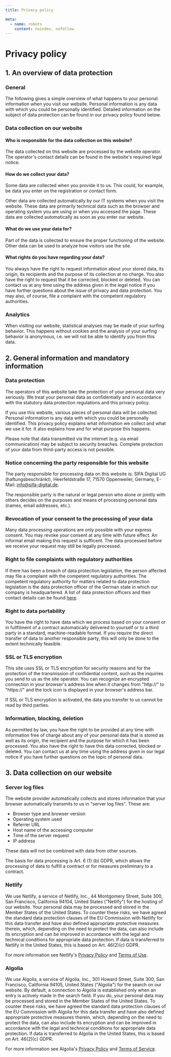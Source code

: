 ```yaml
---
title: Privacy policy

meta:
  - name: robots
    content: noindex, nofollow
---
```


# Privacy policy

## 1. An overview of data protection

### General

The following gives a simple overview of what happens to your personal information when you visit our website. Personal information is any data with which you could be personally identified. Detailed information on the subject of data protection can be found in our privacy policy found below.

### Data collection on our website

#### Who is responsible for the data collection on this website?

The data collected on this website are processed by the website operator. The operator's contact details can be found in the website's required legal notice.

#### How do we collect your data?

Some data are collected when you provide it to us. This could, for example, be data you enter on the registration or contact form.

Other data are collected automatically by our IT systems when you visit the website. These data are primarily technical data such as the browser and operating system you are using or when you accessed the page. These data are collected automatically as soon as you enter our website.

#### What do we use your data for?

Part of the data is collected to ensure the proper functioning of the website. Other data can be used to analyze how visitors use the site.

#### What rights do you have regarding your data?

You always have the right to request information about your stored data, its origin, its recipients and the purpose of its collection at no charge. You also have the right to request that it be corrected, blocked or deleted. You can contact us at any time using the address given in the legal notice if you have further questions about the issue of privacy and data protection. You may also, of course, file a complaint with the competent regulatory authorities.

### Analytics

When visiting our website, statistical analyses may be made of your surfing behavior. This happens without cookies and the analysis of your surfing behavior is anonymous, i.e. we will not be able to identify you from this data.

## 2. General information and mandatory information

### Data protection

The operators of this website take the protection of your personal data very seriously. We treat your personal data as confidentially and in accordance with the statutory data protection regulations and this privacy policy.

If you use this website, various pieces of personal data will be collected. Personal information is any data with which you could be personally identified. This privacy policy explains what information we collect and what we use it for. It also explains how and for what purpose this happens.

Please note that data transmitted via the internet (e.g. via email communication) may be subject to security breaches. Complete protection of your data from third-party access is not possible.

### Notice concerning the party responsible for this website

The party responsible for processing data on this website is: SIFA Digital UG (haftungsbeschränkt), Heerfeldstraße 17, 71570 Oppenweiler, Germany, E-Mail: info@sifa-digital.de.

The responsible party is the natural or legal person who alone or jointly with others decides on the purposes and means of processing personal data (names, email addresses, etc.).

### Revocation of your consent to the processing of your data

Many data processing operations are only possible with your express consent. You may revoke your consent at any time with future effect. An informal email making this request is sufficent. The data processed before we receive your request may still be legally processed.

### Right to file complaints with regulatory authorities

If there has been a breach of data protection legislation, the person affected may file a complaint with the competent regulatory authorities. The competent regulatory authority for matters related to data protection legislation is the data protection officer of the German state in which our company is headquartered. A list of data protection officers and their contact details can be found [here](https://www.bfdi.bund.de/DE/Infothek/Anschriften_Links/anschriften_links-node.html).

### Right to data portability

You have the right to have data which we process based on your consent or in fullfilment of a contract automatically delivered to yourself or to a third party in a standard, machine-readable format. If you require the direct transfer of data to another responsible party, this will only be done to the extent technically feasible.

### SSL or TLS encryption

This site uses SSL or TLS encryption for security reasons and for the protection of the transmission of confidential content, such as the inquiries you send to us as the site operator. You can recognize an encrypted connection in your browser's address line when it changes from "http://" to "https://" and the lock icon is displayed in your browser's address bar.

If SSL or TLS encryption is activated, the data you transfer to us cannot be read by third parties.

### Information, blocking, deletion

As permitted by law, you have the right to be provided at any time with information free of charge about any of your personal data that is stored as well as its origin, the recipient and the purpose for which it has been processed. You also have the right to have this data corrected, blocked or deleted. You can contact us at any time using the address given in our legal notice if you have further questions on the topic of personal data.

## 3. Data collection on our website

### Server log files

The website provider automatically collects and stores information that your browser automatically transmits to us in "server log files". These are:

- Browser type and browser version
- Operating system used
- Referrer URL
- Host name of the accessing computer
- Time of the server request
- IP address

These data will not be combined with data from other sources.

The basis for data processing is Art. 6 (1) (b) GDPR, which allows the processing of data to fulfill a contract or for measures preliminary to a contract.

### Netlify

We use Netlify, a service of Netlify, Inc., 44 Montgomery Street, Suite 300, San Francisco, California 94104, United States ("Netlify") for the hosting of our website. Your personal data may be processed and stored in the Member States of the United States. To counter these risks, we have agreed the standard data protection clauses of the EU Commission with Netlify for this data transfer and have also defined appropriate protective measures therein, which, depending on the need to protect the data, can also include its encryption and can be improved in accordance with the legal and technical conditions for appropriate data protection. If data is transferred to Netlify in the United States, this is based on Art. 46(2)(c) GDPR.

For more information see Netlify's [Privacy Policy](https://www.netlify.com/privacy/) and [Terms of Use](https://www.netlify.com/legal/terms-of-use/).

### Algolia

We use Algolia, a service of Algolia, Inc., 301 Howard Street, Suite 300, San Francisco, California 94105, United States ("Algolia") for the search on our website. By default, a connection to Algolia is established only when an entry is actively made in the search field. If you do, your personal data may be processed and stored in the Member States of the United States. To counter these risks, we have agreed the standard data protection clauses of the EU Commission with Algolia for this data transfer and have also defined appropriate protective measures therein, which, depending on the need to protect the data, can also include its encryption and can be improved in accordance with the legal and technical conditions for appropriate data protection. If data is transferred to Algolia in the United States, this is based on Art. 46(2)(c) GDPR.

For more information see Algolia's [Privacy Policy](https://www.algolia.com/policies/privacy/) and [Terms of Service](https://www.algolia.com/policies/terms/).
